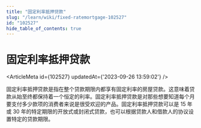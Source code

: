 ```yaml
---
title: "固定利率抵押贷款"
slug: "/learn/wiki/fixed-ratemortgage-102527"
id: "102527"
hide_table_of_contents: true
---
```



# 固定利率抵押贷款

<ArticleMeta id={102527} updatedAt={'2023-09-26 13:59:02'} />
<div className='border-solid border-b border-t-0 my-4 border-[var(--ifm-color-gray-300)]' />

固定利率抵押贷款是指在整个贷款期限内都享有固定利率的房屋贷款。这意味着贷款从始至终都保持着一个恒定的利率。固定利率抵押贷款是对那些想要知道每个月要支付多少款项的消费者来说是很受欢迎的产品。固定利率抵押贷款可以是 15 年或 30 年的特定期限的开放式或封闭式贷款，也可以根据贷款人和借款人的协议设置特定的贷款期限。

